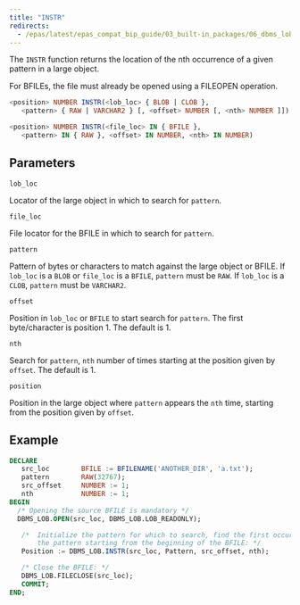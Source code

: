 ```yaml
---
title: "INSTR"
redirects:
  - /epas/latest/epas_compat_bip_guide/03_built-in_packages/06_dbms_lob/09_instr/ #generated for docs/epas/reorg-role-use-case-mode
---
```


The `INSTR` function returns the location of the nth occurrence of a given pattern in a large object.

For BFILEs, the file must already be opened using a FILEOPEN operation.

```sql
<position> NUMBER INSTR(<lob_loc> { BLOB | CLOB },
   <pattern> { RAW | VARCHAR2 } [, <offset> NUMBER [, <nth> NUMBER ]])

<position> NUMBER INSTR(<file_loc> IN { BFILE }, 
   <pattern> IN { RAW }, <offset> IN NUMBER, <nth> IN NUMBER)
```

## Parameters

`lob_loc`

 Locator of the large object in which to search for `pattern`.

`file_loc`

 File locator for the BFILE in which to search for `pattern`.

`pattern`

 Pattern of bytes or characters to match against the large object or BFILE. If `lob_loc` is a `BLOB` or `file_loc` is a `BFILE`, `pattern` must be `RAW`. If `lob_loc` is a `CLOB`, `pattern` must be `VARCHAR2`.

`offset`

 Position in `lob_loc` or `BFILE` to start search for `pattern`. The first byte/character is position 1. The default is 1.

`nth`

 Search for `pattern`, `nth` number of times starting at the position given by `offset`. The default is 1.

`position`

 Position in the large object where `pattern` appears the `nth` time, starting from the position given by `offset`.

## Example

``` sql
DECLARE
   src_loc        BFILE := BFILENAME('ANOTHER_DIR', 'a.txt');
   pattern        RAW(32767);
   src_offset     NUMBER := 1;
   nth            NUMBER := 1;
BEGIN
  /* Opening the source BFILE is mandatory */
  DBMS_LOB.OPEN(src_loc, DBMS_LOB.LOB_READONLY);

   /*  Initialize the pattern for which to search, find the first occurrence of
       the pattern starting from the beginning of the BFILE: */
   Position := DBMS_LOB.INSTR(src_loc, Pattern, src_offset, nth);

   /* Close the BFILE: */
   DBMS_LOB.FILECLOSE(src_loc);
   COMMIT;
END;
```